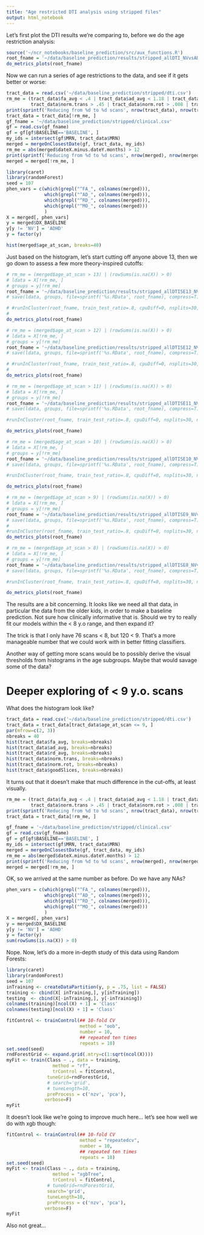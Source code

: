 ```yaml
---
title: "Age restricted DTI analysis using stripped files"
output: html_notebook
---
```


Let's first plot the DTI results we're comparing to, before we do the age restriction analysis:

```r
source('~/ncr_notebooks/baseline_prediction/src/aux_functions.R')
root_fname = '~/data/baseline_prediction/results/stripped_allDTI_NVvsADHD_big'
do_metrics_plots(root_fname)
```

Now we can run a series of age restrictions to the data, and see if it gets better or worse:

```r
tract_data = read.csv('~/data/baseline_prediction/stripped/dti.csv')
rm_me = (tract_data$fa_avg < .4 | tract_data$ad_avg < 1.18 | tract_data$rd_avg > .65 | tract_data$rd_avg < .5 |
         tract_data$norm.trans > .45 | tract_data$norm.rot > .008 | tract_data$goodSlices < 45 | tract_data$goodSlices > 70)
print(sprintf('Reducing from %d to %d scans', nrow(tract_data), nrow(tract_data)-sum(rm_me)))
tract_data = tract_data[!rm_me, ]
gf_fname = '~/data/baseline_prediction/stripped/clinical.csv'
gf = read.csv(gf_fname)
gf = gf[gf$BASELINE=='BASELINE', ]
my_ids = intersect(gf$MRN, tract_data$MRN)
merged = mergeOnClosestDate(gf, tract_data, my_ids)
rm_me = abs(merged$dateX.minus.dateY.months) > 12
print(sprintf('Reducing from %d to %d scans', nrow(merged), nrow(merged)-sum(rm_me)))
merged = merged[!rm_me, ]
```

```r
library(caret)
library(randomForest)
seed = 107
phen_vars = c(which(grepl("^FA_", colnames(merged))),
              which(grepl("^AD_", colnames(merged))),
              which(grepl("^RD_", colnames(merged))),
              which(grepl("^MO_", colnames(merged)))
              )
X = merged[, phen_vars]
y = merged$DX_BASELINE
y[y != 'NV'] = 'ADHD'
y = factor(y)
```

```r
hist(merged$age_at_scan, breaks=40)
```

Just based on the histogram, let's start cutting off anyone above 13, then we go down to assess a few more theory-inspired cutoffs:

```r
# rm_me = (merged$age_at_scan > 13) | (rowSums(is.na(X)) > 0)
# ldata = X[!rm_me, ]
# groups = y[!rm_me]
root_fname = '~/data/baseline_prediction/results/stripped_allDTISE13_NVvsADHD'
# save(ldata, groups, file=sprintf('%s.RData', root_fname), compress=T)

# #runInCluster(root_fname, train_test_ratio=.8, cpuDiff=0, nsplits=30, nrepeatcv=5, run_models=c('rndForest', 'lr', 'xgb'))
# 
do_metrics_plots(root_fname)
```

```r
# rm_me = (merged$age_at_scan > 12) | (rowSums(is.na(X)) > 0)
# ldata = X[!rm_me, ]
# groups = y[!rm_me]
root_fname = '~/data/baseline_prediction/results/stripped_allDTISE12_NVvsADHD'
# save(ldata, groups, file=sprintf('%s.RData', root_fname), compress=T)

# #runInCluster(root_fname, train_test_ratio=.8, cpuDiff=0, nsplits=30, nrepeatcv=5, run_models=c('rndForest', 'lr', 'xgb'))
# 
do_metrics_plots(root_fname)
```

```r
# rm_me = (merged$age_at_scan > 11) | (rowSums(is.na(X)) > 0)
# ldata = X[!rm_me, ]
# groups = y[!rm_me]
root_fname = '~/data/baseline_prediction/results/stripped_allDTISE11_NVvsADHD'
# save(ldata, groups, file=sprintf('%s.RData', root_fname), compress=T)

#runInCluster(root_fname, train_test_ratio=.8, cpuDiff=0, nsplits=30, nrepeatcv=5, run_models=c('rndForest', 'lr', 'xgb'))

do_metrics_plots(root_fname)
```

```r
# rm_me = (merged$age_at_scan > 10) | (rowSums(is.na(X)) > 0)
# ldata = X[!rm_me, ]
# groups = y[!rm_me]
root_fname = '~/data/baseline_prediction/results/stripped_allDTISE10_NVvsADHD'
# save(ldata, groups, file=sprintf('%s.RData', root_fname), compress=T)

#runInCluster(root_fname, train_test_ratio=.8, cpuDiff=0, nsplits=30, nrepeatcv=5, run_models=c('rndForest', 'lr', 'xgb'))

do_metrics_plots(root_fname)
```

```r
# rm_me = (merged$age_at_scan > 9) | (rowSums(is.na(X)) > 0)
# ldata = X[!rm_me, ]
# groups = y[!rm_me]
root_fname = '~/data/baseline_prediction/results/stripped_allDTISE9_NVvsADHD'
# save(ldata, groups, file=sprintf('%s.RData', root_fname), compress=T)
# 
#runInCluster(root_fname, train_test_ratio=.8, cpuDiff=0, nsplits=30, nrepeatcv=5, run_models=c('rndForest', 'lr', 'xgb'))
do_metrics_plots(root_fname)
```

```r
# rm_me = (merged$age_at_scan > 8) | (rowSums(is.na(X)) > 0)
# ldata = X[!rm_me, ]
# groups = y[!rm_me]
root_fname = '~/data/baseline_prediction/results/stripped_allDTISE8_NVvsADHD'
# save(ldata, groups, file=sprintf('%s.RData', root_fname), compress=T)

#runInCluster(root_fname, train_test_ratio=.8, cpuDiff=0, nsplits=30, nrepeatcv=5, run_models=c('rndForest', 'lr', 'xgb'))

do_metrics_plots(root_fname)
```

The results are a bit concerning. It looks like we need all that data, in particular the data from the older kids, in order to make a baseline prediction. Not sure how clinically informative that is. Should we try to really fit our models within the < 8 y.o range, and then expand it?

The trick is that I only have 76 scans < 8, but 120 < 9. That's a more manageable number that we could work with in better fitting classifiers.

Another way of getting more scans would be to possibly derive the visual thresholds from histograms in the age subgroups. Maybe that would savage  some of the data?

# Deeper exploring of < 9 y.o. scans

What does the histogram look like?

```r
tract_data = read.csv('~/data/baseline_prediction/stripped/dti.csv')
tract_data = tract_data[tract_data$age_at_scan <= 9, ]
par(mfrow=c(2, 3))
nbreaks = 40
hist(tract_data$fa_avg, breaks=nbreaks)
hist(tract_data$ad_avg, breaks=nbreaks)
hist(tract_data$rd_avg, breaks=nbreaks)
hist(tract_data$norm.trans, breaks=nbreaks)
hist(tract_data$norm.rot, breaks=nbreaks)
hist(tract_data$goodSlices, breaks=nbreaks)
```

It turns out that it doesn't make that much difference in the cut-offs, at least visually.

```r
rm_me = (tract_data$fa_avg < .4 | tract_data$ad_avg < 1.18 | tract_data$rd_avg > .65 | tract_data$rd_avg < .5 |
         tract_data$norm.trans > .45 | tract_data$norm.rot > .008 | tract_data$goodSlices < 45 | tract_data$goodSlices > 70)
print(sprintf('Reducing from %d to %d scans', nrow(tract_data), nrow(tract_data)-sum(rm_me)))
tract_data = tract_data[!rm_me, ]
```
``` r
gf_fname = '~/data/baseline_prediction/stripped/clinical.csv'
gf = read.csv(gf_fname)
gf = gf[gf$BASELINE=='BASELINE', ]
my_ids = intersect(gf$MRN, tract_data$MRN)
merged = mergeOnClosestDate(gf, tract_data, my_ids)
rm_me = abs(merged$dateX.minus.dateY.months) > 12
print(sprintf('Reducing from %d to %d scans', nrow(merged), nrow(merged)-sum(rm_me)))
merged = merged[!rm_me, ]
```

OK, so we arrived at the same number as before. Do we have any NAs?

```r
phen_vars = c(which(grepl("^FA_", colnames(merged))),
              which(grepl("^AD_", colnames(merged))),
              which(grepl("^RD_", colnames(merged))),
              which(grepl("^MO_", colnames(merged)))
              )
X = merged[, phen_vars]
y = merged$DX_BASELINE
y[y != 'NV'] = 'ADHD'
y = factor(y)
sum(rowSums(is.na(X)) > 0)
```

Nope. Now, let's do a more in-depth study of this data using Random Forests:

```r
library(caret)
library(randomForest)
seed = 107
inTraining <- createDataPartition(y, p = .75, list = FALSE)
training <- cbind(X[ inTraining,], y[inTraining])
testing  <- cbind(X[-inTraining,], y[-inTraining])
colnames(training)[ncol(X) + 1] = 'Class'
colnames(testing)[ncol(X) + 1] = 'Class'
```

```r
fitControl <- trainControl(## 10-fold CV
                           method = "oob",
                           number = 10,
                           ## repeated ten times
                           repeats = 10)
set.seed(seed)
rndForestGrid <- expand.grid(.mtry=c(1:sqrt(ncol(X))))
myFit <- train(Class ~ ., data = training, 
                 method = "rf", 
                 trControl = fitControl,
               tuneGrid=rndForestGrid,
               # search='grid',
               # tuneLength=10,
               preProcess = c('nzv', 'pca'),
              verbose=F)
myFit
```

It doesn't look like we're going to improve much here... let's see how well we do with xgb though:

```r
fitControl <- trainControl(## 10-fold CV
                           method = "repeatedcv",
                           number = 10,
                           ## repeated ten times
                           repeats = 10)
set.seed(seed)
myFit <- train(Class ~ ., data = training, 
                 method = "xgbTree", 
                 trControl = fitControl,
               # tuneGrid=rndForestGrid,
               search='grid',
               tuneLength=10,
               preProcess = c('nzv', 'pca'),
              verbose=F)
myFit
```

Also not great... 